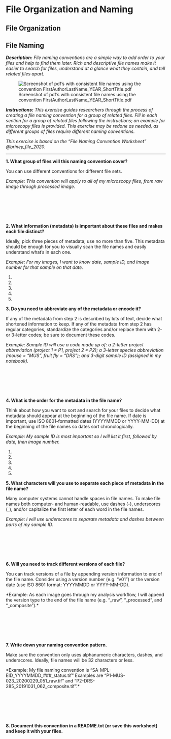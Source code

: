 # File Organization and Naming

## File Organization {#file-organization}


## File Naming {#file-naming}

***Description:*** *File naming conventions are a simple way to add order to your files and help to find them later. Rich and descriptive file names make it easier to search for files, understand at a glance what they contain, and tell related files apart.*

![Screenshot of pdf's with consistent file names using the convention FirstAuthorLastName_YEAR_ShortTitle.pdf](images/03_FileNaming.jpg)

***Instructions:*** *This exercise guides researchers through the process of creating a file naming convention for a group of related files. Fill in each section for a group of related files following the instructions; an example for microscopy files is provided. This exercise may be redone as needed, as different groups of files require different naming conventions.*

*This exercise is based on the "File Naming Convention Worksheet" @briney_file_2020.*

---

**1. What group of files will this naming convention cover?**

You can use different conventions for different file sets.

*Example: This convention will apply to all of my microscopy files, from raw image through processed image.*

&nbsp;

&nbsp;

&nbsp;

**2. What information (metadata) is important about these files and makes each file distinct?**

Ideally, pick three pieces of metadata; use no more than five. This metadata should be enough for you to visually scan the file names and easily understand what’s in each one.

*Example: For my images, I want to know date, sample ID, and image number for that sample on that date.*

1.
2.
3.
4.
5.

**3. Do you need to abbreviate any of the metadata or encode it?**

If any of the metadata from step 2 is described by lots of text, decide what shortened information to keep. If any of the metadata from step 2 has regular categories, standardize the categories and/or replace them with 2- or 3-letter codes; be sure to document these codes.

*Example: Sample ID will use a code made up of: a 2-letter project abbreviation (project 1 = P1, project 2 = P2); a 3-letter species abbreviation (mouse = “MUS”, fruit fly = “DRS”); and 3-digit sample ID (assigned in my notebook).*

&nbsp;

&nbsp;

&nbsp;

**4. What is the order for the metadata in the file name?**

Think about how you want to sort and search for your files to decide what metadata should appear at the beginning of the file name. If date is important, use ISO 8601-formatted dates (YYYYMMDD or YYYY-MM-DD) at the beginning of the file names so dates sort chronologically.

*Example: My sample ID is most important so I will list it first, followed by date, then image number.*

1.
2.
3.
4.
5.

**5. What characters will you use to separate each piece of metadata in the file name?**

Many computer systems cannot handle spaces in file names. To make file names both computer- and human-readable, use dashes (-), underscores (_), and/or capitalize the first letter of each word in the file names.

*Example: I will use underscores to separate metadata and dashes between parts of my sample ID.*

&nbsp;

&nbsp;

&nbsp;

**6. Will you need to track different versions of each file?**

You can track versions of a file by appending version information to end of the file name. Consider using a version number (e.g. “v01”) or the version date (use ISO 8601 format: YYYYMMDD or YYYY-MM-DD).

*Example: As each image goes through my analysis workflow, I will append the version type to the end of the file name (e.g. “_raw”, “_processed”, and “_composite”).*

&nbsp;

&nbsp;

&nbsp;

**7. Write down your naming convention pattern.**

Make sure the convention only uses alphanumeric characters, dashes, and underscores. Ideally, file names will be 32 characters or less.

*Example: My file naming convention is “SA-MPL-EID_YYYYMMDD_###_status.tif” Examples are “P1-MUS-023_20200229_051_raw.tif” and “P2-DRS-285_20191031_062_composite.tif”.*

&nbsp;

&nbsp;

&nbsp;

**8. Document this convention in a README.txt (or save this worksheet) and keep it with your files.**

&nbsp;

&nbsp;

&nbsp;
